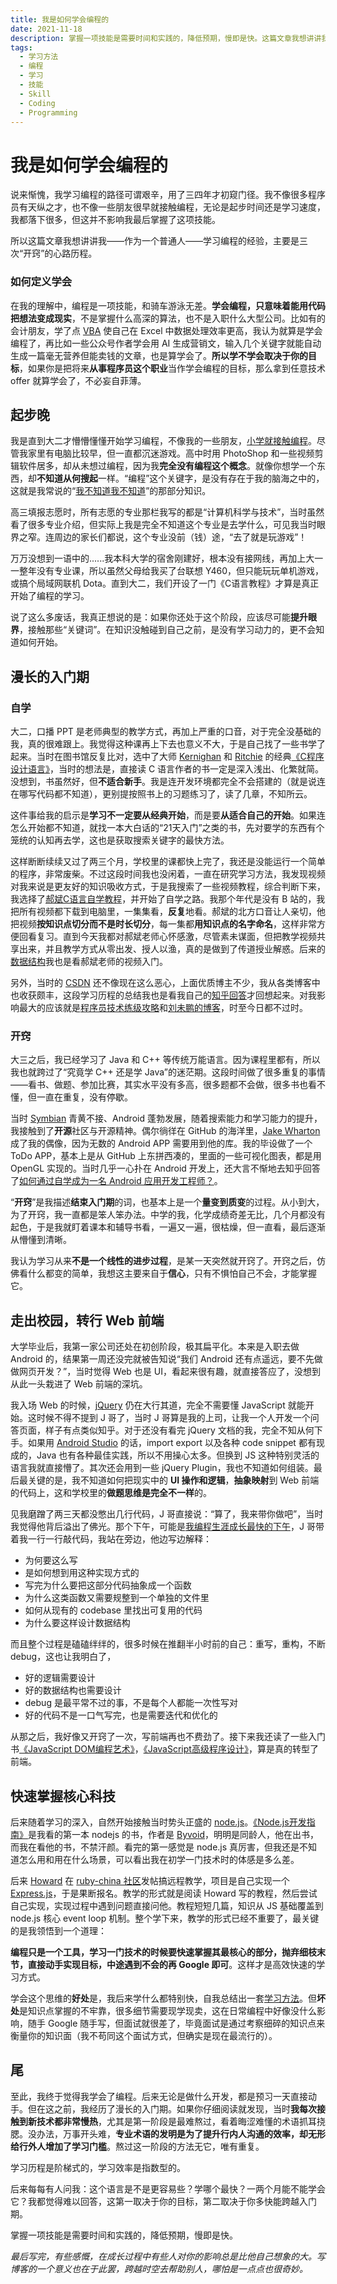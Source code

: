```yaml
---
title: 我是如何学会编程的
date: 2021-11-18
description: 掌握一项技能是需要时间和实践的，降低预期，慢即是快。这篇文章我想讲讲我——作为一个普通人——学习编程的经验，主要是三次“开窍”的心路历程。
tags:
  - 学习方法
  - 编程
  - 学习
  - 技能
  - Skill
  - Coding
  - Programming
---
```


# 我是如何学会编程的

说来惭愧，我学习编程的路径可谓艰辛，用了三四年才初窥门径。我不像很多程序员有天纵之才，也不像一些朋友很早就接触编程，无论是起步时间还是学习速度，我都落下很多，但这并不影响我最后掌握了这项技能。

所以这篇文章我想讲讲我——作为一个普通人——学习编程的经验，主要是三次“开窍”的心路历程。

### 如何定义学会

在我的理解中，编程是一项技能，和骑车游泳无差。**学会编程，只意味着能用代码把想法变成现实**，不是掌握什么高深的算法，也不是入职什么大型公司。比如有的会计朋友，学了点 [VBA](https://www.excel-easy.com/vba.html) 使自己在 Excel 中数据处理效率更高，我认为就算是学会编程了，再比如一些公众号作者学会用 AI 生成营销文，输入几个关键字就能自动生成一篇毫无营养但能卖钱的文章，也是算学会了。**所以学不学会取决于你的目标**，如果你是把将来**从事程序员这个职业**当作学会编程的目标，那么拿到任意技术 offer 就算学会了，不必妄自菲薄。

## 起步晚

我是直到大二才懵懵懂懂开始学习编程，不像我的一些朋友，[小学就接触编程](https://lutaonan.com/blog/my-coding-road/)。尽管我家里有电脑比较早，但一直都沉迷游戏。高中时用 PhotoShop 和一些视频剪辑软件居多，却从未想过编程，因为我**完全没有编程这个概念**。就像你想学一个东西，却**不知道从何搜起**一样。“编程”这个关键字，是没有存在于我的脑海之中的，这就是我常说的“[我不知道我不知道](https://zhuanlan.zhihu.com/p/127837706)”的那部分知识。

高三填报志愿时，所有志愿的专业那栏我写的都是“计算机科学与技术”，当时虽然看了很多专业介绍，但实际上我是完全不知道这个专业是去学什么，可见我当时眼界之窄。连周边的家长们都说，这个专业没前（钱）途，“去了就是玩游戏”！

万万没想到一语中的......我本科大学的宿舍刚建好，根本没有接网线，再加上大一一整年没有专业课，所以虽然父母给我买了台联想 Y460，但只能玩玩单机游戏，或搞个局域网联机 Dota。直到大二，我们开设了一门《C语言教程》才算是真正开始了编程的学习。

说了这么多废话，我真正想说的是：如果你还处于这个阶段，应该尽可能**提升眼界**，接触那些“关键词”。在知识没触碰到自己之前，是没有学习动力的，更不会知道如何开始。

## 漫长的入门期

### 自学

大二，口播 PPT 是老师典型的教学方式，再加上严重的口音，对于完全没基础的我，真的很难跟上。我觉得这种课再上下去也意义不大，于是自己找了一些书学了起来。当时在图书馆反复比对，选中了大师 [Kernighan](https://zh.wikipedia.org/wiki/布萊恩·柯林漢) 和 [Ritchie](https://zh.wikipedia.org/zh-hk/丹尼斯·里奇) 的经典[《C程序设计语言》](https://book.douban.com/subject/1139336/)，当时的想法是，直接读 C 语言作者的书一定是深入浅出、化繁就简。没想到，书虽然好，但**不适合新手**。我是连开发环境都完全不会搭建的（就是说连在哪写代码都不知道），更别提按照书上的习题练习了，读了几章，不知所云。

这件事给我的启示是**学习不一定要从经典开始**，而是要**从适合自己的开始**。如果连怎么开始都不知道，就找一本大白话的“21天入门”之类的书，先对要学的东西有个笼统的认知再去学，这也是获取搜索关键字的最快方法。

这样断断续续又过了两三个月，学校里的课都快上完了，我还是没能运行一个简单的程序，非常废柴。不过这段时间我也没闲着，一直在研究学习方法，我发现视频对我来说是更友好的知识吸收方式，于是我搜索了一些视频教程，综合判断下来，我选择了[郝斌C语言自学教程](https://www.bilibili.com/video/BV1os411h77o/)，并开始了自学之路。我那个年代是没有 B 站的，我把所有视频都下载到电脑里，一集集看，**反复**地看。郝斌的北方口音让人亲切，他把视频**按知识点切分而不是时长切分**，每一集都**用知识点的名字命名**，这样非常方便回看复习。直到今天我都对郝斌老师心怀感激，尽管素未谋面，但把教学视频共享出来，并且教学方式从零出发、授人以渔，真的是做到了传道授业解惑。后来的[数据结构](https://www.bilibili.com/video/BV13D4y1X7vU/)我也是看郝斌老师的视频入门。

另外，当时的 [CSDN](https://www.csdn.net/) 还不像现在这么恶心，上面优质博主不少，我从各类博客中也收获颇丰，这段学习历程的总结我也是看我自己的[知乎回答](https://www.zhihu.com/question/20790016/answer/18293839)才回想起来。对我影响最大的应该就是[程序员技术练级攻略](https://coolshell.cn/articles/4990.html)和[刘未鹏的博客](http://mindhacks.cn)，时至今日都不过时。

### 开窍

大三之后，我已经学习了 Java 和 C++ 等传统万能语言。因为课程里都有，所以我也就跨过了“究竟学 C++ 还是学 Java”的迷茫期。这段时间做了很多重复的事情——看书、做题、参加比赛，其实水平没有多高，很多题都不会做，很多书也看不懂，但一直在重复，没有停歇。

当时 [Symbian](https://zh.wikipedia.org/wiki/Symbian) 青黄不接、Android 蓬勃发展，随着搜索能力和学习能力的提升，我接触到了**开源**社区与开源精神。偶尔徜徉在 GitHub 的海洋里，[Jake Wharton](https://github.com/JakeWharton) 成了我的偶像，因为无数的 Android APP 需要用到他的库。我的毕设做了一个 ToDo APP，基本上是从 GitHub 上东拼西凑的，里面的一些可视化图表，都是用 OpenGL 实现的。当时几乎一心扑在 Android 开发上，还大言不惭地去知乎回答了[如何通过自学成为一名 Android 应用开发工程师？](https://www.zhihu.com/question/21565227/answer/18691177)。

“**开窍**”是我描述**结束入门期**的词，也基本上是一个**量变到质变**的过程。从小到大，为了开窍，我一直都是笨人笨办法。中学的我，化学成绩奇差无比，几个月都没有起色，于是我就盯着课本和辅导书看，一遍又一遍，很枯燥，但一直看，最后逐渐从懵懂到清晰。

我认为学习从来**不是一个线性的进步过程**，是某一天突然就开窍了。开窍之后，仿佛看什么都变的简单，我想这主要来自于**信心**，只有不惧怕自己不会，才能掌握它。

## 走出校园，转行 Web 前端

大学毕业后，我第一家公司还处在初创阶段，极其扁平化。本来是入职去做 Android 的，结果第一周还没完就被告知说“我们 Android 还有点遥远，要不先做做网页开发？”，当时觉得 Web 也是 UI，看起来很有趣，就直接答应了，没想到从此一头栽进了 Web 前端的深坑。

我入场 Web 的时候，[jQuery](https://jquery.com/) 仍在大行其道，完全不需要懂 JavaScript 就能开始。这时候不得不提到 J 哥了，当时 J 哥算是我的上司，让我一个人开发一个问答页面，样子有点类似知乎。对于还没有看完 jQuery 文档的我，完全不知从何下手。如果用 [Android Studio](https://developer.android.com/studio) 的话，import export 以及各种 code snippet 都有现成的，Java 也有各种最佳实践，所以不用操心太多。但换到 JS 这种特别灵活的语言我就直接懵了。其次还会用到一些 jQuery Plugin，我也不知道如何组装。最后最关键的是，我不知道如何把现实中的 **UI 操作和逻辑**，**抽象映射**到 Web 前端的代码上，这和学校里的**做题思维是完全不一样**的。

见我磨蹭了两三天都没憋出几行代码，J 哥直接说：“算了，我来带你做吧”，当时我觉得他背后溢出了佛光。那个下午，可能是[我编程生涯成长最快的下午](https://www.zhihu.com/question/356351510/answer/1337724973)，J 哥带着我一行一行敲代码，我站在旁边，他边写边解释：

- 为何要这么写
- 是如何想到用这种实现方式的
- 写完为什么要把这部分代码抽象成一个函数
- 为什么这类函数又需要规整到一个单独的文件里
- 如何从现有的 codebase 里找出可复用的代码
- 为什么要这样设计数据结构

而且整个过程是磕磕绊绊的，很多时候在推翻半小时前的自己：重写，重构，不断 debug，这也让我明白了，

- 好的逻辑需要设计
- 好的数据结构也需要设计
- debug 是最平常不过的事，不是每个人都能一次性写对
- 好的代码不是一口气写完，也是需要迭代和优化的

从那之后，我好像又开窍了一次，写前端再也不费劲了。接下来我还读了一些入门书[《JavaScript DOM编程艺术》](https://book.douban.com/subject/6038371/)，[《JavaScript高级程序设计》](https://book.douban.com/subject/35175321/)，算是真的转型了前端。

## 快速掌握核心科技

后来随着学习的深入，自然开始接触当时势头正盛的 [node.js](https://nodejs.org/en/)。[《Node.js开发指南》](https://book.douban.com/subject/10789820/)是我看的第一本 nodejs 的书，作者是 [Byvoid](https://byvoid.com/zhs/)，明明是同龄人，他在出书，而我在看他的书，不禁汗颜。看完的第一感觉是 node.js 真厉害，但我还是不知道怎么用和用在什么场景，可以看出我在初学一门技术时的体感是多么差。

后来 [Howard](https://github.com/hayeah) 在 [ruby-china 社区](https://ruby-china.org/topics/17920)发帖搞远程教学，项目是自己实现一个 [Express.js](https://expressjs.com/)，于是果断报名。教学的形式就是阅读 Howard 写的教程，然后尝试自己实现，实现过程中遇到问题直接问他。教程短短几篇，知识从 JS 基础覆盖到 node.js 核心 event loop 机制。整个学下来，教学的形式已经不重要了，最关键的是我领悟到一个道理：

**编程只是一个工具，学习一门技术的时候要快速掌握其最核心的部分，抛弃细枝末节，直接动手实现目标，中途遇到不会的再 Google 即可**。这样才是高效快速的学习方式。

学会这个思维的**好处**是，我后来学什么都特别快，自我总结出一套[学习方法](https://geekplux.com/posts/learning-by-index)。但**坏处**是知识点掌握的不牢靠，很多细节需要现学现卖，这在日常编程中好像没什么影响，随手 Google 随手写，但面试就很差了，毕竟面试是通过考察细碎的知识点来衡量你的知识面（我不苟同这个面试方式，但确实是现在最流行的）。

## 尾

至此，我终于觉得我学会了编程。后来无论是做什么开发，都是预习一天直接动手。但在这之前，我经历了漫长的入门期。如果你仔细阅读就发现，当时**我每次接触到新技术都非常慢热**，尤其是第一阶段是最难熬过，看着晦涩难懂的术语抓耳挠腮。没办法，万事开头难，**专业术语的发明是为了提升行内人沟通的效率，却无形给行外人增加了学习门槛**。熬过这一阶段的方法无它，唯有重复。

学习历程是阶梯式的，学习效率是指数型的。

后来每每有人问我：这个语言是不是更容易些？学哪个最快？一两个月能不能学会它？我都觉得难以回答，这第一取决于你的目标，第二取决于你多快能跨越入门期。

掌握一项技能是需要时间和实践的，降低预期，慢即是快。

*最后写完，有些感慨，在成长过程中有些人对你的影响总是比他自己想象的大。写博客的一个意义也在于此罢，跨越时空去帮助别人，哪怕是一点点也很奇妙。*